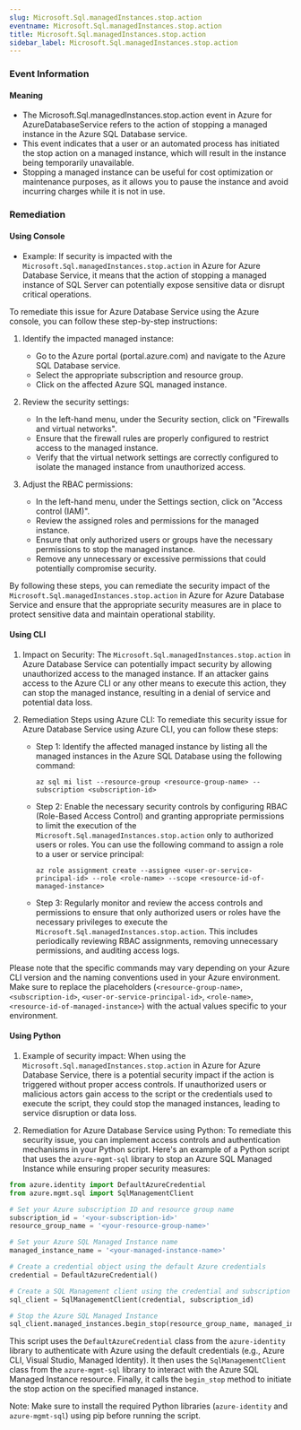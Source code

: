 ```yaml
--- 
slug: Microsoft.Sql.managedInstances.stop.action
eventname: Microsoft.Sql.managedInstances.stop.action
title: Microsoft.Sql.managedInstances.stop.action
sidebar_label: Microsoft.Sql.managedInstances.stop.action
---
```

                       
### Event Information

#### Meaning

- The Microsoft.Sql.managedInstances.stop.action event in Azure for AzureDatabaseService refers to the action of stopping a managed instance in the Azure SQL Database service.
- This event indicates that a user or an automated process has initiated the stop action on a managed instance, which will result in the instance being temporarily unavailable.
- Stopping a managed instance can be useful for cost optimization or maintenance purposes, as it allows you to pause the instance and avoid incurring charges while it is not in use.

### Remediation

#### Using Console

- Example: If security is impacted with the `Microsoft.Sql.managedInstances.stop.action` in Azure for Azure Database Service, it means that the action of stopping a managed instance of SQL Server can potentially expose sensitive data or disrupt critical operations.

To remediate this issue for Azure Database Service using the Azure console, you can follow these step-by-step instructions:

1. Identify the impacted managed instance: 
   - Go to the Azure portal (portal.azure.com) and navigate to the Azure SQL Database service.
   - Select the appropriate subscription and resource group.
   - Click on the affected Azure SQL managed instance.

2. Review the security settings:
   - In the left-hand menu, under the Security section, click on "Firewalls and virtual networks".
   - Ensure that the firewall rules are properly configured to restrict access to the managed instance.
   - Verify that the virtual network settings are correctly configured to isolate the managed instance from unauthorized access.

3. Adjust the RBAC permissions:
   - In the left-hand menu, under the Settings section, click on "Access control (IAM)".
   - Review the assigned roles and permissions for the managed instance.
   - Ensure that only authorized users or groups have the necessary permissions to stop the managed instance.
   - Remove any unnecessary or excessive permissions that could potentially compromise security.

By following these steps, you can remediate the security impact of the `Microsoft.Sql.managedInstances.stop.action` in Azure for Azure Database Service and ensure that the appropriate security measures are in place to protect sensitive data and maintain operational stability.

#### Using CLI

1. Impact on Security: The `Microsoft.Sql.managedInstances.stop.action` in Azure Database Service can potentially impact security by allowing unauthorized access to the managed instance. If an attacker gains access to the Azure CLI or any other means to execute this action, they can stop the managed instance, resulting in a denial of service and potential data loss.

2. Remediation Steps using Azure CLI: To remediate this security issue for Azure Database Service using Azure CLI, you can follow these steps:

   - Step 1: Identify the affected managed instance by listing all the managed instances in the Azure SQL Database using the following command:
     ```
     az sql mi list --resource-group <resource-group-name> --subscription <subscription-id>
     ```

   - Step 2: Enable the necessary security controls by configuring RBAC (Role-Based Access Control) and granting appropriate permissions to limit the execution of the `Microsoft.Sql.managedInstances.stop.action` only to authorized users or roles. You can use the following command to assign a role to a user or service principal:
     ```
     az role assignment create --assignee <user-or-service-principal-id> --role <role-name> --scope <resource-id-of-managed-instance>
     ```

   - Step 3: Regularly monitor and review the access controls and permissions to ensure that only authorized users or roles have the necessary privileges to execute the `Microsoft.Sql.managedInstances.stop.action`. This includes periodically reviewing RBAC assignments, removing unnecessary permissions, and auditing access logs.

Please note that the specific commands may vary depending on your Azure CLI version and the naming conventions used in your Azure environment. Make sure to replace the placeholders (`<resource-group-name>`, `<subscription-id>`, `<user-or-service-principal-id>`, `<role-name>`, `<resource-id-of-managed-instance>`) with the actual values specific to your environment.

#### Using Python

1. Example of security impact: When using the `Microsoft.Sql.managedInstances.stop.action` in Azure for Azure Database Service, there is a potential security impact if the action is triggered without proper access controls. If unauthorized users or malicious actors gain access to the script or the credentials used to execute the script, they could stop the managed instances, leading to service disruption or data loss.

2. Remediation for Azure Database Service using Python: To remediate this security issue, you can implement access controls and authentication mechanisms in your Python script. Here's an example of a Python script that uses the `azure-mgmt-sql` library to stop an Azure SQL Managed Instance while ensuring proper security measures:

```python
from azure.identity import DefaultAzureCredential
from azure.mgmt.sql import SqlManagementClient

# Set your Azure subscription ID and resource group name
subscription_id = '<your-subscription-id>'
resource_group_name = '<your-resource-group-name>'

# Set your Azure SQL Managed Instance name
managed_instance_name = '<your-managed-instance-name>'

# Create a credential object using the default Azure credentials
credential = DefaultAzureCredential()

# Create a SQL Management client using the credential and subscription ID
sql_client = SqlManagementClient(credential, subscription_id)

# Stop the Azure SQL Managed Instance
sql_client.managed_instances.begin_stop(resource_group_name, managed_instance_name)
```

This script uses the `DefaultAzureCredential` class from the `azure-identity` library to authenticate with Azure using the default credentials (e.g., Azure CLI, Visual Studio, Managed Identity). It then uses the `SqlManagementClient` class from the `azure-mgmt-sql` library to interact with the Azure SQL Managed Instance resource. Finally, it calls the `begin_stop` method to initiate the stop action on the specified managed instance.

Note: Make sure to install the required Python libraries (`azure-identity` and `azure-mgmt-sql`) using pip before running the script.


 